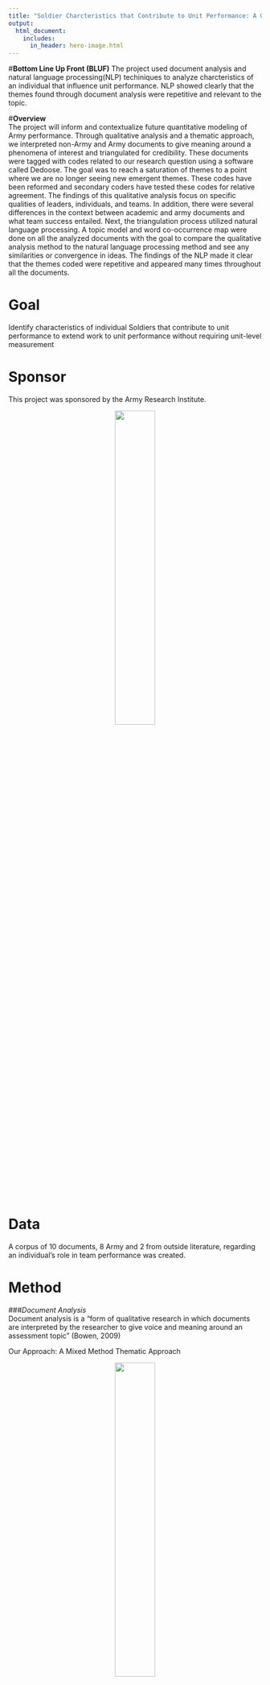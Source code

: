```yaml
---
title: "Soldier Charcteristics that Contribute to Unit Performance: A Qualitative Analysis"
output:
  html_document:
    includes:
      in_header: hero-image.html
---
```


#**Bottom Line Up Front (BLUF)**
The project used document analysis and natural language processing(NLP) techiniques to analyze charcteristics of an individual that influence unit performance. NLP showed clearly that the themes found through document analysis were repetitive and relevant to the topic.  

#**Overview**  
The project will inform and contextualize future quantitative modeling of Army performance. Through qualitative analysis and a thematic approach, we interpreted non-Army and Army documents to give meaning around a phenomena of interest and triangulated for credibility. These documents were tagged with codes related to our research question using a software called Dedoose. The goal was to reach a saturation of themes to a point where we are no longer seeing new emergent themes. These codes have been reformed and secondary coders have tested these codes for relative agreement. The findings of this qualitative analysis focus on specific qualities of leaders, individuals, and teams. In addition, there were several differences in the context between academic and army documents and what team success entailed.  Next, the triangulation process utilized natural language processing. A topic model and word co-occurrence map were done on all the analyzed documents with the goal to compare the qualitative analysis method to the natural language processing method and see any similarities or convergence in ideas. The findings of the NLP made it clear that the themes coded were repetitive and appeared many times throughout all the documents.

# **Goal**
Identify characteristics of individual Soldiers that contribute to unit performance to extend work to unit performance without requiring unit-level measurement

# **Sponsor**
This project was sponsored by the Army Research Institute.  
<p align="center">   

![ ](www/ARI.png){width=40% }  
</p>  


# **Data**   
A corpus of 10 documents, 8 Army and 2 from outside literature, regarding an individual's role in team performance was created.   

# **Method**

###*Document Analysis*  
Document analysis is a “form of qualitative research in which documents are interpreted by the researcher to give voice and meaning around an assessment topic" (Bowen, 2009)  

Our Approach: A Mixed Method Thematic Approach 

<p align="center">   

![ ](www/word_cloud.PNG){width=40% }  
</p>  

###*Natural Language Processing*  
Natural language processing (NLP) "strives to build machines that understand and respond to text data much the same way humans do" (IBM, 2022)  
  
All NLP for this project was run on a corpus composed of the 10 documents on which document analysis was conducted. The documents were clean by removing stop words (i.e. the, and, of) and legitimatizing each word. Lemmatizing transforms each word to a common base word.
  
####*Cooccurance*  
Cooccurance visualizes word pairs that occur together most frequently in the corpus.  

####*Term Frequency- Inverse Document Frequency*  
TF-IDF is a text classification method that reflects the importance of a word to a document in a corpus of documents.  
  
####*Latent Dirichlet Allocation*  
LDA is a Bayesian topic model that discovers the topics in a corpus of documents and the concurrent probability that they will occur.   



[![ ](www/black-logo.png)](https://biocomplexity.virginia.edu/event/data-science-public-good-symposium-2022)

